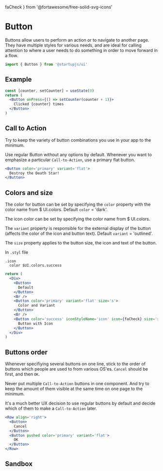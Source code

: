   faCheck
} from '@fortawesome/free-solid-svg-icons'

# Button

Buttons allow users to perform an action or to navigate to another page. They have multiple styles for various needs, and are ideal for calling attention to where a user needs to do something in order to move forward in a flow.

```jsx
import { Button } from '@startupjs/ui'
```

## Example

```jsx example
const [counter, setCounter] = useState(0)
return (
  <Button onPress={() => setCounter(counter + 1)}>
    Clicked {counter} times
  </Button>
)
```

## Call to Action

Try to keep the variety of button combinations you use in your app to the minimum.

Use regular Button without any options by default. Whenever you want to emphasize a particular `Call-to-Action`, use a primary flat button.

```jsx example
<Button color='primary' variant='flat'>
  Destroy the Death Star!
</Button>
```

## Colors and size

The color for button can be set by specifying the `color` property with the color name from $ UI.colors.
Default `color` = 'dark'.

The icon color can be set by specifying the color name from $ UI.colors.

The `variant` property is responsible for the external display of the button (affects the color of the icon and button text). Default `variant` = 'outlined'.

The `size` property applies to the button size, the icon and text of the button.

In `.styl` file
```stylus
.icon
  color $UI.colors.success
```

```jsx example
return (
  <Div>
    <Button>
      Default
    </Button>
    <Br />
    <Button color='primary' variant='flat' size='s'>
      Color and Variant
    </Button>
    <Br />
    <Button color='success' iconStyleName='icon' icon={faCheck} size='xl'>
      Button with Icon
    </Button>
  </Div>
)
```

## Buttons order

Whenever specifiying several buttons on one line, stick to the order of buttons which people are used to from various OS'es. `Cancel` should be first, and then `OK`.

Never put multiple `Call-to-Action` buttons in one component. And try to keep the amount of them visible at the same time on one page to the minimum.

It's a much better UX decision to use regular buttons by default and decide which of them to make a `Call-to-Action` later.

```jsx example
<Row align='right'>
  <Button>
    Cancel
  </Button>
  <Button pushed color='primary' variant='flat'>
    OK
  </Button>
</Row>
```

## Sandbox

<Sandbox Component={Button} />
